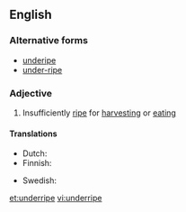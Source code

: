 ==English==

===Alternative forms===
*[[underipe]]
*[[under-ripe]]

===Adjective===
{{en-adj}}

# Insufficiently [[ripe]] for [[harvest]]ing or [[eat]]ing

====Translations====
{{trans-top|not yet ripe}}
* Dutch: {{t+|nl|onrijp}}
* Finnish: {{t+|fi|raaka}}
{{trans-mid}}
* Swedish: {{t+|sv|omogen}}
{{trans-bottom}}

[[et:underripe]]
[[vi:underripe]]